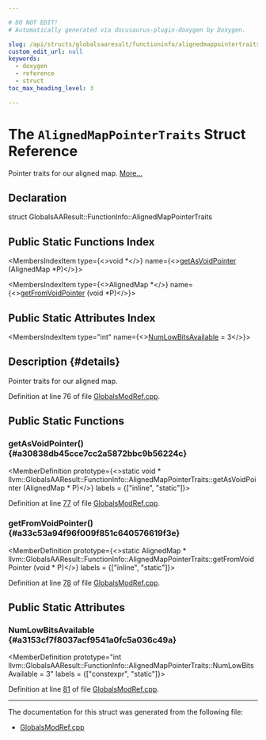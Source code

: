 ```yaml
---

# DO NOT EDIT!
# Automatically generated via docusaurus-plugin-doxygen by Doxygen.

slug: /api/structs/globalsaaresult/functioninfo/alignedmappointertraits
custom_edit_url: null
keywords:
  - doxygen
  - reference
  - struct
toc_max_heading_level: 3

---
```





# The `AlignedMapPointerTraits` Struct Reference

<DoxygenPage pluginConfig={pluginConfig}>

Pointer traits for our aligned map. <a href="#details">More...</a>

## Declaration

<CodeBlock>struct GlobalsAAResult::FunctionInfo::AlignedMapPointerTraits</CodeBlock>

## Public Static Functions Index

<MembersIndex>

<MembersIndexItem
  type={<>void &#42;</>}
  name={<><a href="#a30838db45cce7cc2a5872bbc9b56224c">getAsVoidPointer</a> (AlignedMap &#42;P)</>}>
</MembersIndexItem>

<MembersIndexItem
  type={<>AlignedMap &#42;</>}
  name={<><a href="#a33c53a94f96f009f851c640576619f3e">getFromVoidPointer</a> (void &#42;P)</>}>
</MembersIndexItem>

</MembersIndex>

## Public Static Attributes Index

<MembersIndex>

<MembersIndexItem
  type="int"
  name={<><a href="#a3153cf7f8037acf9541a0fc5a036c49a">NumLowBitsAvailable</a> = 3</>}>
</MembersIndexItem>

</MembersIndex>

## Description {#details}

Pointer traits for our aligned map.

Definition at line 76 of file <a href="/docs/api/files/lib/lib/analysis/globalsmodref-cpp">GlobalsModRef.cpp</a>.

<SectionDefinition>

## Public Static Functions

### getAsVoidPointer() {#a30838db45cce7cc2a5872bbc9b56224c}

<MemberDefinition
  prototype={<>static void &#42; llvm::GlobalsAAResult::FunctionInfo::AlignedMapPointerTraits::getAsVoidPointer (AlignedMap &#42; P)</>}
  labels = {["inline", "static"]}>

Definition at line <a href="/docs/api/files/lib/lib/analysis/globalsmodref-cpp/#l00077">77</a> of file <a href="/docs/api/files/lib/lib/analysis/globalsmodref-cpp">GlobalsModRef.cpp</a>.
</MemberDefinition>

### getFromVoidPointer() {#a33c53a94f96f009f851c640576619f3e}

<MemberDefinition
  prototype={<>static AlignedMap &#42; llvm::GlobalsAAResult::FunctionInfo::AlignedMapPointerTraits::getFromVoidPointer (void &#42; P)</>}
  labels = {["inline", "static"]}>

Definition at line <a href="/docs/api/files/lib/lib/analysis/globalsmodref-cpp/#l00078">78</a> of file <a href="/docs/api/files/lib/lib/analysis/globalsmodref-cpp">GlobalsModRef.cpp</a>.
</MemberDefinition>

</SectionDefinition>

<SectionDefinition>

## Public Static Attributes

### NumLowBitsAvailable {#a3153cf7f8037acf9541a0fc5a036c49a}

<MemberDefinition
  prototype="int llvm::GlobalsAAResult::FunctionInfo::AlignedMapPointerTraits::NumLowBitsAvailable = 3"
  labels = {["constexpr", "static"]}>

Definition at line <a href="/docs/api/files/lib/lib/analysis/globalsmodref-cpp/#l00081">81</a> of file <a href="/docs/api/files/lib/lib/analysis/globalsmodref-cpp">GlobalsModRef.cpp</a>.
</MemberDefinition>

</SectionDefinition>

<hr/>

The documentation for this struct was generated from the following file:

<ul>
<li><a href="/docs/api/files/lib/lib/analysis/globalsmodref-cpp">GlobalsModRef.cpp</a></li>
</ul>

</DoxygenPage>
